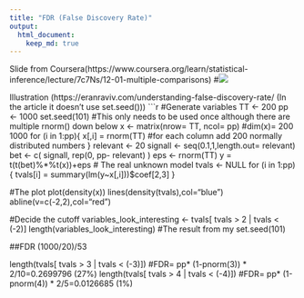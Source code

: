 ```yaml
---
title: "FDR (False Discovery Rate)"
output: 
  html_document:
    keep_md: true
---
```

Slide from Coursera(https://www.coursera.org/learn/statistical-inference/lecture/7c7Ns/12-01-multiple-comparisons)
#![](FDR_Coursera.png)

Illustration (https://eranraviv.com/understanding-false-discovery-rate/ (In the article it doesn't use set.seed()))
```r
#Generate variables
TT <- 200
pp <- 1000
set.seed(101) #This only needs to be used once although there are multiple rnorm() down below
x <- matrix(nrow= TT, ncol= pp) #dim(x)= 200 1000
for (i in 1:pp){
x[,i] = rnorm(TT) #for each column add 200 normally distributed numbers
}
relevant <- 20
signall <- seq(0.1,1,length.out= relevant)
bet <- c( signall, rep(0, pp- relevant) )
eps <- rnorm(TT)
y = t(t(bet)%*%t(x))+eps # The real unknown model
tvals <- NULL
for (i in 1:pp){
tvals[i] = summary(lm(y~x[,i]))$coef[2,3]
}


#The plot
plot(density(x))
lines(density(tvals),col="blue")
abline(v=c(-2,2),col="red")

#Decide the cutoff
variables_look_interesting <- tvals[ tvals > 2 | tvals < (-2)]
length(variables_look_interesting) #The result from my set.seed(101)

##FDR
(1000/20)/53  

length(tvals[ tvals > 3 | tvals < (-3)]) #FDR= pp* (1-pnorm(3)) * 2/10=0.2699796 (27%)
length(tvals[ tvals > 4 | tvals < (-4)]) #FDR= pp* (1-pnorm(4)) * 2/5=0.0126685 (1%)